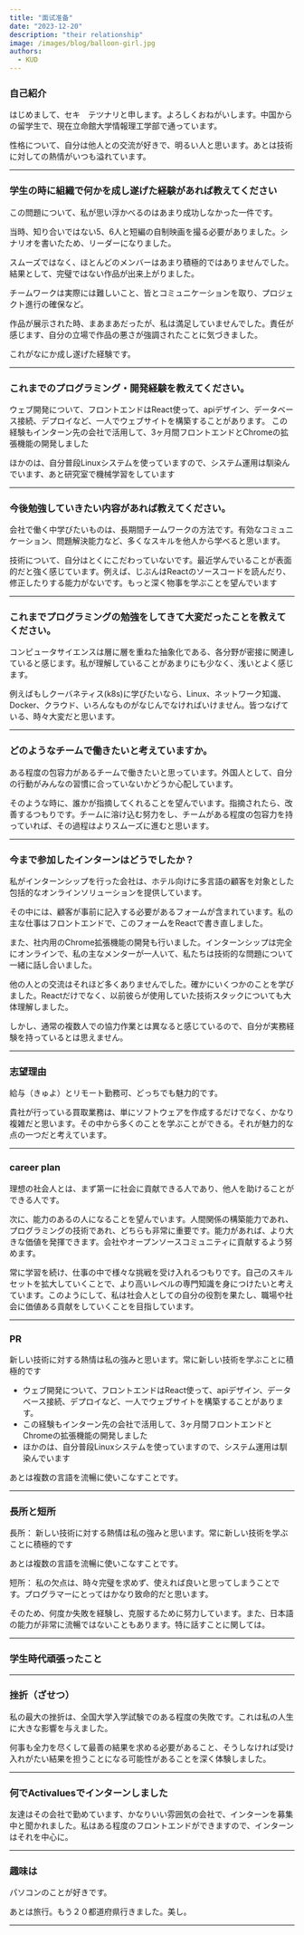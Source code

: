 ```yaml
---
title: "面试准备"
date: "2023-12-20"
description: "their relationship"
image: /images/blog/balloon-girl.jpg
authors:
  - KUD
---
```


### 自己紹介
はじめまして、セキ　テツナリと申します。よろしくおねがいします。中国からの留学生で、現在立命館大学情報理工学部で通っています。

性格について、自分は他人との交流が好きで、明るい人と思います。あとは技術に対しての熱情がいつも溢れています。

---

### 学生の時に組織で何かを成し遂げた経験があれば教えてください
この問題について、私が思い浮かべるのはあまり成功しなかった一件です。

当時、知り合いではない5、6人と短編の自制映画を撮る必要がありました。シナリオを書いたため、リーダーになりました。

スムーズではなく、ほとんどのメンバーはあまり積極的ではありませんでした。結果として、完璧ではない作品が出来上がりました。

チームワークは実際には難しいこと、皆とコミュニケーションを取り、プロジェクト進行の確保など。

作品が展示された時、まあまあだったが、私は満足していませんでした。責任が感じます、自分の立場で作品の悪さが強調されたことに気づきました。

これがなにか成し遂げた経験です。

---

### これまでのプログラミング・開発経験を教えてください。
ウェブ開発について、フロントエンドはReact使って、apiデザイン、データベース接続、デプロイなど、一人でウェブサイトを構築することがあります。
この経験もインターン先の会社で活用して、3ヶ月間フロントエンドとChromeの拡張機能の開発しました

ほかのは、自分普段Linuxシステムを使っていますので、システム運用は馴染んでいます、あと研究室で機械学習をしています

---

### 今後勉強していきたい内容があれば教えてください。
会社で働く中学びたいものは、長期間チームワークの方法です。有効なコミュニケーション、問題解決能力など、多くなスキルを他人から学べると思います。

技術について、自分はとくにこだわっていないです。最近学んでいることが表面的だと強く感じています。例えば、じぶんはReactのソースコードを読んだり、修正したりする能力がないです。もっと深く物事を学ぶことを望んでいます

---

### これまでプログラミングの勉強をしてきて大変だったことを教えてください。

コンピュータサイエンスは層に層を重ねた抽象化である、各分野が密接に関連していると感じます。私が理解していることがあまりにも少なく、浅いとよく感じます。

例えばもしクーバネティス(k8s)に学びたいなら、Linux、ネットワーク知識、Docker、クラウド、いろんなものがなじんでなければいけません。皆つなげている、時々大変だと思います。

---

### どのようなチームで働きたいと考えていますか。
ある程度の包容力があるチームで働きたいと思っています。外国人として、自分の行動がみんなの習慣に合っていないかどうか心配しています。

そのような時に、誰かが指摘してくれることを望んでいます。指摘されたら、改善するつもりです。チームに溶け込む努力をし、チームがある程度の包容力を持っていれば、その過程はよりスムーズに進むと思います。

---

### 今まで参加したインターンはどうでしたか？

私がインターンシップを行った会社は、ホテル向けに多言語の顧客を対象とした包括的なオンラインソリューションを提供しています。

その中には、顧客が事前に記入する必要があるフォームが含まれています。私の主な仕事はフロントエンドで、このフォームをReactで書き直しました。

また、社内用のChrome拡張機能の開発も行いました。インターンシップは完全にオンラインで、私の主なメンターが一人いて、私たちは技術的な問題について一緒に話し合いました。

他の人との交流はそれほど多くありませんでした。確かにいくつかのことを学びました。Reactだけでなく、以前彼らが使用していた技術スタックについても大体理解しました。

しかし、通常の複数人での協力作業とは異なると感じているので、自分が実務経験を持っているとは思えません。

---

### 志望理由
給与（きゅよ）とリモート勤務可、どっちでも魅力的です。

貴社が行っている買取業務は、単にソフトウェアを作成するだけでなく、かなり複雑だと思います。その中から多くのことを学ぶことができる。それが魅力的な点の一つだと考えています。

---

### career plan
理想の社会人とは、まず第一に社会に貢献できる人であり、他人を助けることができる人です。

次に、能力のあるの人になることを望んでいます。人間関係の構築能力であれ、プログラミングの技術であれ、どちらも非常に重要です。能力があれば、より大きな価値を発揮できます。会社やオープンソースコミュニティに貢献するよう努めます。

常に学習を続け、仕事の中で様々な挑戦を受け入れるつもりです。自己のスキルセットを拡大していくことで、より高いレベルの専門知識を身につけたいと考えています。このようにして、私は社会人としての自分の役割を果たし、職場や社会に価値ある貢献をしていくことを目指しています。

---

### PR
新しい技術に対する熱情は私の強みと思います。常に新しい技術を学ぶことに積極的です
- ウェブ開発について、フロントエンドはReact使って、apiデザイン、データベース接続、デプロイなど、一人でウェブサイトを構築することがあります。
- この経験もインターン先の会社で活用して、3ヶ月間フロントエンドとChromeの拡張機能の開発しました
- ほかのは、自分普段Linuxシステムを使っていますので、システム運用は馴染んでいます

あとは複数の言語を流暢に使いこなすことです。

---

### 長所と短所
長所：
新しい技術に対する熱情は私の強みと思います。常に新しい技術を学ぶことに積極的です

あとは複数の言語を流暢に使いこなすことです。

短所：
私の欠点は、時々完璧を求めず、使えれば良いと思ってしまうことです。プログラマーにとってはかなり致命的だと思います。

そのため、何度か失敗を経験し、克服するために努力しています。また、日本語の能力が非常に流暢ではないこともあります。特に話すことに関しては。

---

### 学生時代頑張ったこと

---

### 挫折（ざせつ）

私の最大の挫折は、全国大学入学試験でのある程度の失敗です。これは私の人生に大きな影響を与えました。

何事も全力を尽くして最善の結果を求める必要があること、そうしなければ受け入れがたい結果を担うことになる可能性があることを深く体験しました。

---

### 何でActivaluesでインターンしました
友達はその会社で勤めています、かなりいい雰囲気の会社で、インターンを募集中と聞かれました。私はある程度のフロントエンドができますので、インターンはそれを中心に。

---

### 趣味は
パソコンのことが好きです。

あとは旅行。もう２０都道府県行きました。美し。

---



